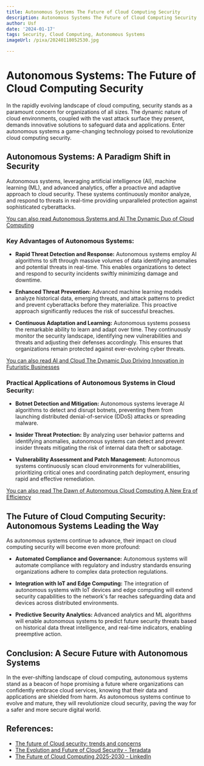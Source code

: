 ```yaml
---
title: Autonomous Systems The Future of Cloud Computing Security
description: Autonomous Systems The Future of Cloud Computing Security
author: Usf
date: '2024-01-17'
tags: Security, Cloud Computing, Autonomous Systems
imageUrl: /pixa/20240118052530.jpg

---
```

# Autonomous Systems: The Future of Cloud Computing Security

In the  rapidly evolving landscape  of cloud computing, security stands as a paramount concern for organizations of all sizes. The dynamic nature of cloud environments,  coupled with the vast attack surface they present, demands innovative solutions to safeguard data and applications. Enter  autonomous systems a game-changing technology poised to revolutionize cloud computing security.

## Autonomous Systems: A Paradigm Shift in Security

Autonomous systems, leveraging artificial intelligence (AI), machine learning (ML), and advanced  analytics, offer a proactive and adaptive  approach to cloud security. These systems continuously monitor analyze, and respond to threats in real-time providing unparalleled protection against  sophisticated cyberattacks.

[You can also read Autonomous Systems  and AI The Dynamic Duo of Cloud Computing](Autonomous%20Systems%20and%20AI%20The%20Dynamic%20Duo%20of%20Cloud%20Computing)


### Key Advantages of Autonomous Systems:

- **Rapid Threat Detection and Response:** Autonomous systems employ  AI algorithms to sift through massive volumes of data identifying anomalies and potential threats in real-time. This enables organizations to detect and respond to security incidents swiftly  minimizing damage and downtime.

- **Enhanced Threat Prevention:**  Advanced  machine learning models analyze historical data, emerging threats, and attack patterns  to  predict and prevent cyberattacks before they materialize. This proactive approach significantly reduces the risk of  successful breaches.

- **Continuous  Adaptation and Learning:** Autonomous systems possess the remarkable ability to learn and adapt over time. They continuously monitor the security landscape, identifying new vulnerabilities and threats and adjusting their defenses accordingly. This ensures that organizations remain protected against  ever-evolving cyber threats.

[You can also read AI and  Cloud The Dynamic Duo Driving Innovation  in Futuristic Businesses](AI%20and%20Cloud%20The%20Dynamic%20Duo%20Driving%20Innovation%20in%20Futuristic%20Businesses)


### Practical Applications of Autonomous Systems in Cloud Security:

- **Botnet Detection and  Mitigation:** Autonomous systems leverage AI algorithms  to detect and disrupt botnets, preventing them from launching distributed denial-of-service (DDoS)  attacks or spreading malware.

- **Insider Threat Protection:** By analyzing user behavior patterns and identifying  anomalies, autonomous systems can detect and prevent insider threats mitigating the risk of internal data theft or sabotage.

- **Vulnerability Assessment  and Patch Management:** Autonomous systems  continuously scan cloud environments for vulnerabilities,  prioritizing critical ones and coordinating patch deployment, ensuring rapid and effective remediation.

[You can also read The Dawn  of Autonomous Cloud Computing A New Era of  Efficiency](The%20Dawn%20of%20Autonomous%20Cloud%20Computing%20A%20New%20Era%20of%20Efficiency)


## The Future of Cloud Computing  Security: Autonomous Systems  Leading the Way

As  autonomous systems continue to advance, their impact on cloud computing security will become even more  profound:

-  **Automated Compliance and Governance:** Autonomous systems  will automate compliance with regulatory and industry standards ensuring organizations adhere to complex data protection regulations.

- **Integration with  IoT and  Edge Computing:** The integration of  autonomous systems with  IoT devices and edge computing will extend security  capabilities to the network's far reaches safeguarding  data and devices  across distributed environments.

- **Predictive Security Analytics:** Advanced analytics and ML algorithms will  enable  autonomous systems to predict future security threats  based on historical data threat  intelligence, and real-time indicators, enabling  preemptive  action.

## Conclusion: A  Secure Future with Autonomous Systems

In the ever-shifting landscape of cloud computing, autonomous  systems stand  as a beacon of hope promising a future  where organizations can confidently embrace cloud services, knowing that their data and applications are shielded from harm. As autonomous systems continue to evolve and mature, they will revolutionize cloud security,  paving the way for a safer and more secure digital world.

## References:
- [The future of Cloud security: trends and concerns](https://www.future-processing.com/blog/the-future-of-cloud-security-and-cloud-computing/)
- [The Evolution and Future of Cloud Security - Teradata](https://www.teradata.com/insights/data-security/future-of-cloud-security)
- [The Future of Cloud Computing 2025-2030 - LinkedIn](https://www.linkedin.com/pulse/future-cloud-computing-2025-2030-maplworld)

